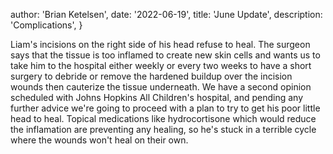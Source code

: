   author: 'Brian Ketelsen',
  date: '2022-06-19',
  title: 'June Update',
  description:
    'Complications',
}


Liam's incisions on the right side of his head refuse to heal. The surgeon says that the tissue is too inflamed to create new skin cells and wants us to take him to the hospital either weekly or every two weeks to have a short surgery to debride or remove the hardened buildup over the incision wounds then cauterize the tissue underneath. We have a second opinion scheduled with Johns Hopkins All Children's hospital, and pending any further advice we're going to proceed with a plan to try to get his poor little head to heal. Topical medications like hydrocortisone which would reduce the inflamation are preventing any healing, so he's stuck in a terrible cycle where the wounds won't heal on their own.